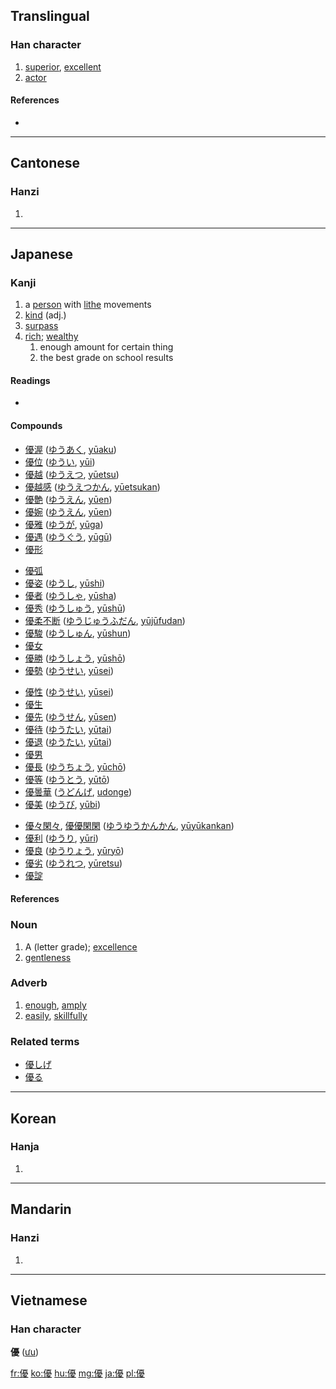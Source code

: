 {{also|优}}
==Translingual==

===Han character===
{{Han char|rn=9|rad=人|as=15|sn=17|four=2124<sub>7</sub>|canj=人一月水 (OMBE)|ids=⿰[[亻]][[憂]]}}

# [[superior]], [[excellent]]
# [[actor]]

====References====
* {{Han ref|kx=0120.280|dkj=01261|dj=0254.260|hdz=10233.040|uh=512A|ud=20778|bh=C075|bd=49269}}

----

==Cantonese==

===Hanzi===
{{yue-hanzi|jyut=|y=yau1|sim=优}}

# {{defn|Cantonese}}

----

==Japanese==

===Kanji===
{{ja-kanji|grade=6|rs=人15}}

# a [[person]] with [[lithe]] movements
# [[kind]] (adj.)
# [[surpass]]
# [[rich]]; [[wealthy]]
## enough amount for certain thing
## the best grade on school results

====Readings====
* {{ja-readings|kanon=[[ゆう]] ([[yū]])|goon=[[う]] ([[u]])|kun=[[やさしい]] ([[yasashii]]), [[すぐれる]] ([[sugureru]]), [[ゆたか]] (yutaka), [[ゆうに]] (yūni), [[わざおぎ]] ([[wazaogi]])|nadzuke=[[かつ]] (katsu), [[ひろ]] (hiro), [[まさ]] (masa), [[まさる]] (masaru), [[ゆたか]] (yutaka)}}

====Compounds====
{{top4}}
* [[優渥]] ([[ゆうあく]], [[yūaku]]) 
* [[優位]] ([[ゆうい]], [[yūi]]) 
* [[優越]] ([[ゆうえつ]], [[yūetsu]]) 
* [[優越感]] ([[ゆうえつかん]], [[yūetsukan]]) 
* [[優艶]] ([[ゆうえん]], [[yūen]]) 
* [[優婉]] ([[ゆうえん]], [[yūen]]) 
* [[優雅]] ([[ゆうが]], [[yūga]]) 
* [[優遇]] ([[ゆうぐう]], [[yūgū]]) 
* [[優形]]
{{mid4}}
* [[優弧]]
* [[優姿]] ([[ゆうし]], [[yūshi]]) 
* [[優者]] ([[ゆうしゃ]], [[yūsha]]) 
* [[優秀]] ([[ゆうしゅう]], [[yūshū]]) 
* [[優柔不断]] ([[ゆうじゅうふだん]], [[yūjūfudan]]) 
* [[優駿]] ([[ゆうしゅん]], [[yūshun]]) 
* [[優女]]
* [[優勝]] ([[ゆうしょう]], [[yūshō]]) 
* [[優勢]] ([[ゆうせい]], [[yūsei]]) 
{{mid4}}
* [[優性]] ([[ゆうせい]], [[yūsei]]) 
* [[優生]]
* [[優先]] ([[ゆうせん]], [[yūsen]]) 
* [[優待]] ([[ゆうたい]], [[yūtai]]) 
* [[優退]] ([[ゆうたい]], [[yūtai]]) 
* [[優男]]
* [[優長]] ([[ゆうちょう]], [[yūchō]]) 
* [[優等]] ([[ゆうとう]], [[yūtō]]) 
* [[優曇華]] ([[うどんげ]], [[udonge]]) 
* [[優美]] ([[ゆうび]], [[yūbi]]) 
{{mid4}}
* [[優々閑々]], [[優優閑閑]] ([[ゆうゆうかんかん]], [[yūyūkankan]]) 
* [[優利]] ([[ゆうり]], [[yūri]]) 
* [[優良]] ([[ゆうりょう]], [[yūryō]]) 
* [[優劣]] ([[ゆうれつ]], [[yūretsu]]) 
* [[優諚]]
{{bottom}}

====References====
{{ja-kref
|ku= 4505
|shift= 9744
|jis= 4D25
|euc= CDA5
|skip= 1-2-15
|freq= 334
|nelson= 564
|newnelson= 334
|halpern= 177
|kld= 130
|heisig= 993
|tuttle= 2a15.1
}}

===Noun===
{{ja-noun|k|hira=ゆう|rom=yū}}

# A (letter grade); [[excellence]]
# [[gentleness]]

===Adverb===
{{ja-pos|k|adverb|hira=ゆう|rom=yū}}

# [[enough]], [[amply]]
# [[easily]], [[skillfully]]

===Related terms===
* [[優しげ]]
* [[優る]]

----

==Korean==

===Hanja===
{{ko-hanja|hangeul=우|rv=u|mr=u}}

# {{defn|Korean}}

----

==Mandarin==

===Hanzi===
{{cmn-hanzi|sim=优|pin=[[yōu]] ([[you1]])|wg=yu<sup>1</sup>}}

# {{defn|Mandarin}}

----

==Vietnamese==
===Han character===
'''優''' ([[ưu]])

[[fr:優]]
[[ko:優]]
[[hu:優]]
[[mg:優]]
[[ja:優]]
[[pl:優]]